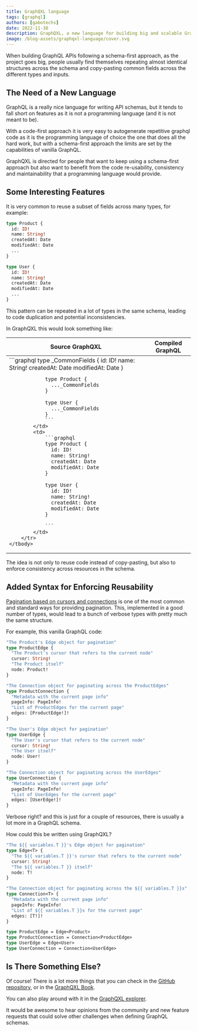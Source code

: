 ```yaml
---
title: GraphQXL language
tags: [graphql]
authors: [gabotechs]
date: 2022-11-30
description: GraphQXL, a new language for building big and scalable GraphQL server-side schemas
image: /blog-assets/graphqxl-language/cover.svg
---
```


When building GraphQL APIs following a schema-first approach, as the project goes big,
people usually find themselves repeating almost identical structures across the schema and
copy-pasting common fields across the different types and inputs.

## The Need of a New Language

GraphQL is a really nice language for writing API schemas, but it tends to fall short on
features as it is not a programming language (and it is not meant to be).

With a code-first approach it is very easy to autogenerate repetitive graphql
code as it is the programming language of choice the one that does all the hard work,
but with a schema-first approach the limits are set by the capabilities of vanilla GraphQL.

GraphQXL is directed for people that want to keep using a schema-first approach but also
want to benefit from the code re-usability, consistency and maintainability that a
programming language would provide.

## Some Interesting Features

It is very common to reuse a subset of fields across many types, for example:

```graphql
type Product {
  id: ID!
  name: String!
  createdAt: Date
  modifiedAt: Date
  ...
}

type User {
  id: ID!
  name: String!
  createdAt: Date
  modifiedAt: Date
  ...
}
```

This pattern can be repeated in a lot of types in the same schema, leading to code
duplication and potential inconsistencies.

In GraphQXL this would look something like:

<table style={{ width: '100%', marginTop: 10 }}>
    <thead>
        <tr>
            <th>
                Source GraphQXL
            </th>
            <th>
                Compiled GraphQL
            </th>
        </tr>
    </thead>
    <tbody>
        <tr>
            <td>
                ```graphql
                type _CommonFields {
                  id: ID!
                  name: String!
                  createdAt: Date
                  modifiedAt: Date
                }

                type Product {
                  ..._CommonFields
                }

                type User {
                  ..._CommonFields
                }
                ```
            </td>
            <td>
                ```graphql
                type Product {
                  id: ID!
                  name: String!
                  createdAt: Date
                  modifiedAt: Date
                }

                type User {
                  id: ID!
                  name: String!
                  createdAt: Date
                  modifiedAt: Date
                }

                ```
            </td>
        </tr>
    </tbody>

</table>

The idea is not only to reuse code instead of copy-pasting, but also
to enforce consistency across resources in the schema.

## Added Syntax for Enforcing Reusability

[Pagination based on cursors and connections](https://relay.dev/graphql/connections.htm)
is one of the most common and standard ways for providing pagination. This, implemented in
a good number of types, would lead to a bunch of verbose types with pretty much the same
structure.

For example, this vanilla GraphQL code:

```graphql
"The Product's Edge object for pagination"
type ProductEdge {
  "The Product's cursor that refers to the current node"
  cursor: String!
  "The Product itself"
  node: Product!
}

"The Connection object for paginating across the ProductEdges"
type ProductConnection {
  "Metadata with the current page info"
  pageInfo: PageInfo!
  "List of ProductEdges for the current page"
  edges: [ProductEdge!]!
}

"The User's Edge object for pagination"
type UserEdge {
  "The User's cursor that refers to the current node"
  cursor: String!
  "The User itself"
  node: User!
}

"The Connection object for paginating across the UserEdges"
type UserConnection {
  "Metadata with the current page info"
  pageInfo: PageInfo!
  "List of UserEdges for the current page"
  edges: [UserEdge!]!
}
```

Verbose right? and this is just for a couple of resources, there is usually a lot more in
a GraphQL schema.

How could this be written using GraphQXL?

```graphql
"The ${{ variables.T }}'s Edge object for pagination"
type Edge<T> {
  "The ${{ variables.T }}'s cursor that refers to the current node"
  cursor: String!
  "The ${{ variables.T }} itself"
  node: T!
}

"The Connection object for paginating across the ${{ variables.T }}s"
type Connection<T> {
  "Metadata with the current page info"
  pageInfo: PageInfo!
  "List of ${{ variables.T }}s for the current page"
  edges: [T!]!
}

type ProductEdge = Edge<Product>
type ProductConnection = Connection<ProductEdge>
type UserEdge = Edge<User>
type UserConnection = Connection<UserEdge>
```

## Is There Something Else?

Of course! There is a lot more things that you can check in the [GitHub repository](https://github.com/gabotechs/graphqxl),
or in the [GraphQXL Book](https://gabotechs.github.io/graphqxl/).

You can also play around with it in the [GraphQXL explorer](https://graphqxl-explorer.vercel.app/).

It would be awesome to hear opinions from the community and new feature requests that
could solve other challenges when defining GraphQL schemas.
